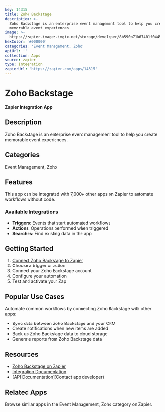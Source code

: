 ```yaml
---
key: 14315
title: Zoho Backstage
description: >-
  Zoho Backstage is an enterprise event management tool to help you create
  memorable event experiences.
image: >-
  https://zapier-images.imgix.net/storage/developer/8b590b71b67401f0445e5ddf617c896e.png?auto=format%2Ccompress&ixlib=python-3.0.0&q=50
hexColor: '#000000'
categories: 'Event Management, Zoho'
apiUrl: ''
collection: Apps
source: zapier
type: Integration
zapierUrl: 'https://zapier.com/apps/14315'
---
```

# Zoho Backstage

**Zapier Integration App**

## Description

Zoho Backstage is an enterprise event management tool to help you create memorable event experiences.

## Categories

Event Management, Zoho

## Features

This app can be integrated with 7,000+ other apps on Zapier to automate workflows without code.

### Available Integrations

- **Triggers**: Events that start automated workflows
- **Actions**: Operations performed when triggered
- **Searches**: Find existing data in the app

## Getting Started

1. [Connect Zoho Backstage to Zapier](https://zapier.com/apps/14315)
2. Choose a trigger or action
3. Connect your Zoho Backstage account
4. Configure your automation
5. Test and activate your Zap

## Popular Use Cases

Automate common workflows by connecting Zoho Backstage with other apps:

- Sync data between Zoho Backstage and your CRM
- Create notifications when new items are added
- Back up Zoho Backstage data to cloud storage
- Generate reports from Zoho Backstage data

## Resources

- [Zoho Backstage on Zapier](https://zapier.com/apps/14315)
- [Integration Documentation](https://zapier.com/apps/14315/integrations)
- [API Documentation](Contact app developer)

## Related Apps

Browse similar apps in the Event Management, Zoho category on Zapier.
